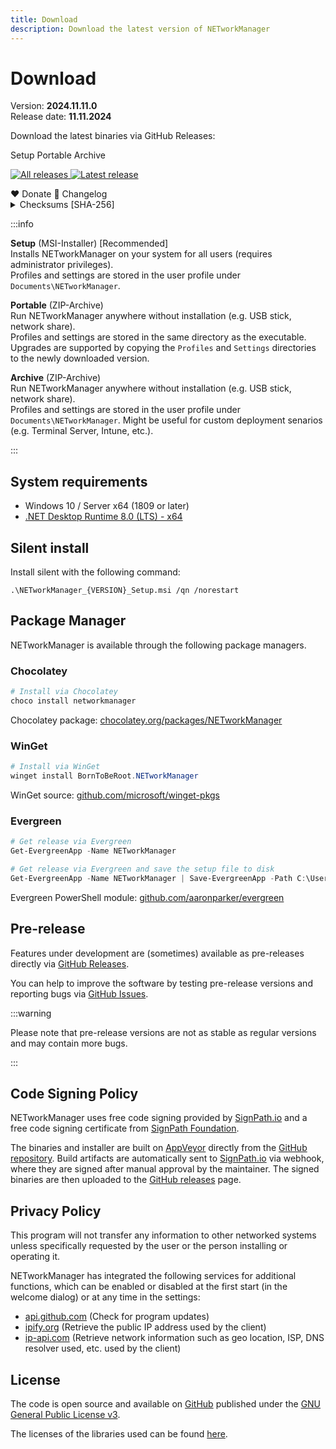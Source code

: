 ```yaml
---
title: Download
description: Download the latest version of NETworkManager
---
```



# Download

Version: **2024.11.11.0**<br />
Release date: **11.11.2024**

Download the latest binaries via GitHub Releases:

<div className={`${styles.centerButtonContainer} margin-bottom--lg`}>
  <Link
    className={`button button--primary ${styles.downloadButton}`}
    to="https://github.com/BornToBeRoot/NETworkManager/releases/download/2024.11.11.0/NETworkManager_2024.11.11.0_Setup.msi"
  >
    Setup
  </Link>
  <Link
    className={`button button--info ${styles.downloadButton}`}
    to="https://github.com/BornToBeRoot/NETworkManager/releases/download/2024.11.11.0/NETworkManager_2024.11.11.0_Portable.zip"
  >
    Portable
  </Link>
  <Link
    className={`button button--info ${styles.downloadButton}`}
    to="https://github.com/BornToBeRoot/NETworkManager/releases/download/2024.11.11.0/NETworkManager_2024.11.11.0_Archive.zip"
  >
    Archive
  </Link>
</div>

<div className={`${styles.shieldsContainer}`}>
  <p>
    <a
      className={`${styles.shields}`}
      href="https://github.com/BornToBeroot/NETworkManager/releases"
      target="_blank"
    >
      <img
        alt="All releases"
        src="https://img.shields.io/github/downloads/BornToBeroot/NETworkManager/total.svg?style=for-the-badge&logo=github"
      />
    </a>
    <a
      className={`${styles.shields}`}
      href="https://github.com/BornToBeroot/NETworkManager/releases/latest"
      target="_blank"
    >
      <img
        alt="Latest release"
        src="https://img.shields.io/github/downloads/BornToBeroot/NETworkManager/latest/total.svg?style=for-the-badge&logo=github"
      />
    </a>
  </p>
</div>

<div className={`${styles.centerButtonContainer} margin-bottom--lg`}>
  <Link
    className={`button button--primary ${styles.additionalButton}`}
    to="https://github.com/BornToBeRoot/NETworkManager#-donate"
    target="_blank"
  >
    ♥️ Donate
  </Link>
    <Link
    className={`button button--info ${styles.additionalButton}`}
    to="/docs/changelog/2024-11-11-0"
    target="_blank"
  >
   📃 Changelog
  </Link>
</div>

<details>
  <summary>Checksums [SHA-256]</summary>
  <div>    
    <p>Checksums [SHA-256] for the latest release:</p>
    <p>
      <b>Setup</b> (MSI-Installer)
      <pre>  
        <code>B3B2128F752B6CA84C9FE0B84CA279C284AEB3BB479508E546633BF34E59A125</code>
      </pre>
      <b>Portable</b> (ZIP-Archive)
      <pre>
        <code>1D0C419C71103038397F3A0E14914B3DB1194164153448BFE57E261D093D7D55</code>
      </pre>      
      <b>Archive</b> (ZIP-Archive)
      <pre>        
        <code>5C054ED5233207692187E1355E581F3CA226EF6BB0C551141E795C06B86832FA</code><br />
      </pre>
    </p>
    <p>Verify the file hash with the following PowerShell command:</p>    
    <pre>
      <code class="language-powershell">
        Get-FileHash -Path .\NETworkManager_&#123;VERSION&#125;_Setup.msi -Algorithm
        SHA256
      </code>
    </pre>
  </div>
</details>

:::info

**Setup** (MSI-Installer) [Recommended]<br />
Installs NETworkManager on your system for all users (requires administrator privileges).<br />
Profiles and settings are stored in the user profile under `Documents\NETworkManager`.<br />

**Portable** (ZIP-Archive)<br />
Run NETworkManager anywhere without installation (e.g. USB stick, network share).<br />
Profiles and settings are stored in the same directory as the executable. Upgrades are supported by copying the `Profiles` and `Settings` directories to the newly downloaded version.

**Archive** (ZIP-Archive)<br />
Run NETworkManager anywhere without installation (e.g. USB stick, network share).<br />
Profiles and settings are stored in the user profile under `Documents\NETworkManager`. Might be useful for custom deployment senarios (e.g. Terminal Server, Intune, etc.).

:::

## System requirements

- Windows 10 / Server x64 (1809 or later)
- [.NET Desktop Runtime 8.0 (LTS) - x64](https://dotnet.microsoft.com/en-us/download/dotnet/8.0/runtime)

## Silent install

Install silent with the following command:

```
.\NETworkManager_{VERSION}_Setup.msi /qn /norestart
```

## Package Manager

NETworkManager is available through the following package managers.

### Chocolatey

```PowerShell
# Install via Chocolatey
choco install networkmanager
```

Chocolatey package: [chocolatey.org/packages/NETworkManager](https://chocolatey.org/packages/NETworkManager)

### WinGet

```PowerShell
# Install via WinGet
winget install BornToBeRoot.NETworkManager
```

WinGet source: [github.com/microsoft/winget-pkgs](https://github.com/microsoft/winget-pkgs/tree/master/manifests/b/BornToBeRoot/NETworkManager/)

### Evergreen

```PowerShell
# Get release via Evergreen
Get-EvergreenApp -Name NETworkManager

# Get release via Evergreen and save the setup file to disk
Get-EvergreenApp -Name NETworkManager | Save-EvergreenApp -Path C:\Users\$env:Username\Downloads\
```

Evergreen PowerShell module: [github.com/aaronparker/evergreen](https://github.com/aaronparker/evergreen)

## Pre-release

Features under development are (sometimes) available as pre-releases directly via [GitHub Releases](https://github.com/BornToBeRoot/NETworkManager/releases).

You can help to improve the software by testing pre-release versions and reporting bugs via [GitHub Issues](https://github.com/BornToBeRoot/NETworkManager/issues/new/choose).

:::warning

Please note that pre-release versions are not as stable as regular versions and may contain more bugs.

:::

## Code Signing Policy

NETworkManager uses free code signing provided by [SignPath.io](https://signpath.io/) and a free code signing certificate
from [SignPath Foundation](https://signpath.org/).

The binaries and installer are built on [AppVeyor](https://ci.appveyor.com/project/BornToBeRoot/networkmanager) directly from the [GitHub repository](https://github.com/BornToBeRoot/NETworkManager/blob/main/appveyor.yml).
Build artifacts are automatically sent to [SignPath.io](https://signpath.io/) via webhook, where they are signed after manual approval by the maintainer.
The signed binaries are then uploaded to the [GitHub releases](https://github.com/BornToBeRoot/NETworkManager/releases) page.

## Privacy Policy

This program will not transfer any information to other networked systems unless specifically requested
by the user or the person installing or operating it.

NETworkManager has integrated the following services for additional functions, which can be enabled or
disabled at the first start (in the welcome dialog) or at any time in the settings:

- [api.github.com](https://docs.github.com/en/site-policy/privacy-policies/github-general-privacy-statement) (Check for program updates)
- [ipify.org](https://www.ipify.org/) (Retrieve the public IP address used by the client)
- [ip-api.com](https://ip-api.com/docs/legal) (Retrieve network information such as geo location, ISP, DNS resolver used, etc. used by the client)

## License

The code is open source and available on [GitHub](https://github.com/BornToBeRoot/NETworkManager) published under the [GNU General Public License v3](https://github.com/BornToBeRoot/NETworkManager/blob/main/LICENSE).

The licenses of the libraries used can be found [here](https://github.com/BornToBeRoot/NETworkManager/tree/main/Source/NETworkManager.Documentation/Licenses).
